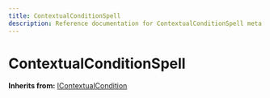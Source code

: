 ```yaml
---
title: ContextualConditionSpell
description: Reference documentation for ContextualConditionSpell meta class
---
```



# ContextualConditionSpell

**Inherits from:** [IContextualCondition](/classes/icontextualcondition)

<ClassDetails file="/db/classes/ContextualConditionSpell.35395ab273b3.json" />
